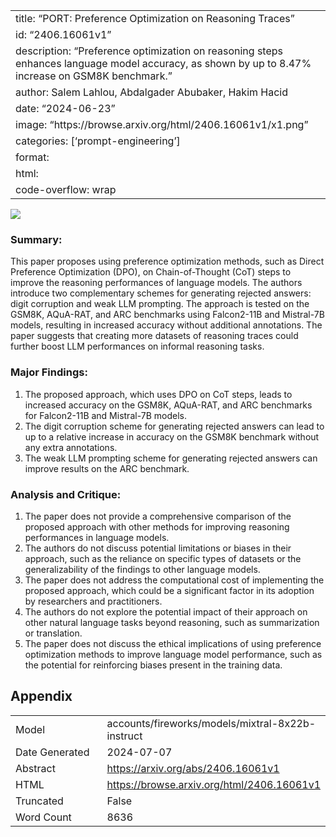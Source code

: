 
---
title: "PORT: Preference Optimization on Reasoning Traces"
id: "2406.16061v1"
description: "Preference optimization on reasoning steps enhances language model accuracy, as shown by up to 8.47% increase on GSM8K benchmark."
author: Salem Lahlou, Abdalgader Abubaker, Hakim Hacid
date: "2024-06-23"
image: "https://browse.arxiv.org/html/2406.16061v1/x1.png"
categories: ['prompt-engineering']
format:
  html:
    code-overflow: wrap
---

![](https://browse.arxiv.org/html/2406.16061v1/x1.png)

### Summary:

This paper proposes using preference optimization methods, such as Direct Preference Optimization (DPO), on Chain-of-Thought (CoT) steps to improve the reasoning performances of language models. The authors introduce two complementary schemes for generating rejected answers: digit corruption and weak LLM prompting. The approach is tested on the GSM8K, AQuA-RAT, and ARC benchmarks using Falcon2-11B and Mistral-7B models, resulting in increased accuracy without additional annotations. The paper suggests that creating more datasets of reasoning traces could further boost LLM performances on informal reasoning tasks.

### Major Findings:

1. The proposed approach, which uses DPO on CoT steps, leads to increased accuracy on the GSM8K, AQuA-RAT, and ARC benchmarks for Falcon2-11B and Mistral-7B models.
2. The digit corruption scheme for generating rejected answers can lead to up to a relative  increase in accuracy on the GSM8K benchmark without any extra annotations.
3. The weak LLM prompting scheme for generating rejected answers can improve results on the ARC benchmark.

### Analysis and Critique:

1. The paper does not provide a comprehensive comparison of the proposed approach with other methods for improving reasoning performances in language models.
2. The authors do not discuss potential limitations or biases in their approach, such as the reliance on specific types of datasets or the generalizability of the findings to other language models.
3. The paper does not address the computational cost of implementing the proposed approach, which could be a significant factor in its adoption by researchers and practitioners.
4. The authors do not explore the potential impact of their approach on other natural language tasks beyond reasoning, such as summarization or translation.
5. The paper does not discuss the ethical implications of using preference optimization methods to improve language model performance, such as the potential for reinforcing biases present in the training data.

## Appendix

|          |          |
|----------|----------|
| Model     | accounts/fireworks/models/mixtral-8x22b-instruct       |
| Date Generated     | 2024-07-07       |
| Abstract | [https://arxiv.org/abs/2406.16061v1](https://arxiv.org/abs/2406.16061v1)        |
| HTML     | [https://browse.arxiv.org/html/2406.16061v1](https://browse.arxiv.org/html/2406.16061v1)       |
| Truncated       | False       |
| Word Count       | 8636       |